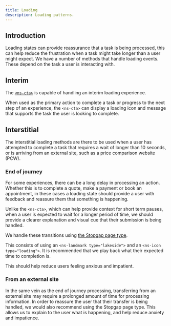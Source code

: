 ```yaml
---
title: Loading
description: Loading patterns.
---
```


## Introduction

Loading states can provide reassurance that a task is being processed, this can help reduce the frustration when a task might take longer than a user might expect. We have a number of methods that handle loading events. These depend on the task a user is interacting with.

## Interim

The [`<ns-cta>`](/components/ns-cta) is capable of handling an interim loading experience.

When used as the primary action to complete a task or progress to the next step of an experience, the `<ns-cta>` can display a loading icon and message that supports the task the user is looking to complete.

## Interstitial

The interstitial loading methods are there to be used when a user has attempted to complete a task that requires a wait of longer than 10 seconds, or is arriving from an external site, such as a price comparison website (PCW).
 
### End of journey

For some experiences, there can be a long delay in processing an action. Whether this is to complete a quote, make a payment or book an appointment, in these cases a loading state should provide a user with feedback and reassure them that something is happening. 

Unlike the `<ns-cta>`, which can help provide context for short term pauses, when a user is expected to wait for a longer period of time, we should provide a clearer explanation and visual cue that their submission is being handled. 

We handle these transitions using [the Stopgap page type](../../page-types/stopgap).

This consists of using an `<ns-landmark type="lakeside">` and an `<ns-icon type="loading">`. It is recommended that we play back what their expected time to completion is.

This should help reduce users feeling anxious and impatient.

### From an external site

In the same vein as the end of journey processing, transferring from an external site may require a prolonged amount of time for processing information. In order to reassure the user that their transfer is being handled, we would also recommend using the Stopgap page type. This allows us to explain to the user what is happening, and help reduce anxiety and impatience.
